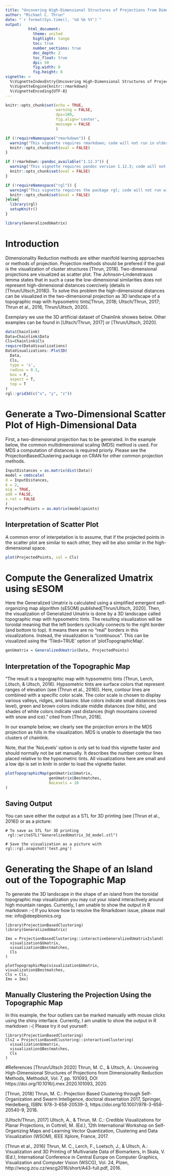 ```yaml
---
title: "Uncovering High-Dimensional Structures of Projections from Dimensionality Reduction Methods"
author: "Michael C. Thrun"
date: "`r format(Sys.time(), '%d %b %Y')`"
output: 
          html_document:
            theme: united
            highlight: tango 
            toc: true
            number_sections: true
            doc_depth: 2
            toc_float: true
            dpi: 50
            fig.width: 8
            fig.height: 8
vignette: >
  %\VignetteIndexEntry{Uncovering High-Dimensional Structures of Projections from Dimensionality Reduction Methods}
  %\VignetteEngine{knitr::rmarkdown}
  %\VignetteEncoding{UTF-8}
---
```

```r

knitr::opts_chunk$set(echo = TRUE,
                      warning = FALSE,
                      dpi=100,
                      fig.align='center',
                      message = FALSE
                      )

```

```r
if (!requireNamespace("rmarkdown")) {
  warning("This vignette requires rmarkdown; code will not run in older versions.")
  knitr::opts_chunk$set(eval = FALSE)
}
```

```r
if (!rmarkdown::pandoc_available("1.12.3")) {
  warning("This vignette requires pandoc version 1.12.3; code will not run in older versions.")
  knitr::opts_chunk$set(eval = FALSE)
}
```

```r
if (!requireNamespace("rgl")) {
  warning("This vignette requires the package rgl; code will not run without this package.")
  knitr::opts_chunk$set(eval = FALSE)
}else{
  library(rgl)
  setupKnitr()
}
```

```r
library(GeneralizedUmatrix)
```

# Introduction
Dimensionality Reduction methods are either manifold learning approaches or methods of projection. Projection methods should be prefered if the goal is the visualization of cluster structures [Thrun, 2018]. Two-dimensional projections are visualized as scatter plot. The Johnson–Lindenstrauss lemma states that in such a case the low-dimensional similarities does not represent high-dimensional distances coercively (details in [Thrun/Ultsch,2018]). To solve this problem the high-dimensional distances can be visualized in the two-dimensional projection as 3D landscape of a topographic map with hypsometric tints[Thrun, 2018; Ultsch/Thrun, 2017; Thrun  et al., 2016, Thrun/Ultsch, 2020].

Exemplary we use the 3D artificial dataset of Chainlink showes below. Other examples can be found in [Ultsch/Thrun, 2017] or [Thrun/Ultsch, 2020].

```r
data(Chainlink)
Data=Chainlink$Data
Cls=Chainlink$Cls
require(DataVisualizations)
DataVisualizations::Plot3D(
  Data,
  Cls,
  type = 's',
  radius = 0.1,
  box = F,
  aspect = T,
  top = T
)
rgl::grid3d(c("x", "y", "z"))
```
# Generate a Two-Dimensional Scatter Plot of High-Dimensional Data
First, a two-dimensional projection has to be generated. In the example below, the common multidimensional scaling (MDS) method is used. For MDS a computation of distances is required priorly. Please see the ProjectionBasedClustering package on CRAN for other common projection methods.

```r
InputDistances = as.matrix(dist(Data))
model = cmdscale(
d = InputDistances,
k = 2,
eig = TRUE,
add = FALSE,
x.ret = FALSE
)
ProjectedPoints = as.matrix(model$points)
```

## Interpretation of Scatter Plot
A common error of interpetation is to assume, that if the projected points in the scatter plot are similar to each other, they will be also similar in the high-dimensional space.

```r
plot(ProjectedPoints, col = Cls)
```

# Compute the Generalized Umatrix using sESOM
Here the Generalized Umatrix is calculated using a simplified emergent self-organizing map algorithm (sESOM) published[Thrun/Ultsch, 2020]. Then, the visualization of Generalized Umatrix is done by a 3D landscape called topographic map with hypsometric tints. 
The resulting visualization will be toroidal meaning that the left borders cyclically connects to the right border (and bottom to top). It means there are no "real" borders in this visualizations. Instead, the visualization is "continuous". This can be visualized using the 'Tiled=TRUE' option of 'plotTopographicMap'.

```r
genUmatrix = GeneralizedUmatrix(Data, ProjectedPoints)
```

## Interpretation of the Topographic Map
"The result is a topographic map with hypsometric tints (Thrun, Lerch, Lötsch, & Ultsch, 2016). Hypsometric tints are surface colors  that represent ranges of elevation (see (Thrun et al., 2016)). Here, contour lines are combined with a specific color scale. The color scale is chosen to display various valleys, ridges, and basins: blue colors indicate small distances (sea level), green and brown colors indicate middle distances (low hills), and shades of white colors  indicate vast distances (high mountains covered with snow and ice)." cited from [Thrun, 2018].

In our example below, we clearly see the projection errors in the MDS projection as hills in the visualization. MDS is unable to disentagle the two clusters of chainlink. 

Note, that the 'NoLevels' option is only set to load this vignette faster and should normally not be set manually. It describes the number contour lines placed relative to the hypsometric tints. All visualizations here are small and a low dpi is set in knitr in order to load the vignette faster.

```r
plotTopographicMap(genUmatrix$Umatrix, 
                   genUmatrix$Bestmatches, 
                   NoLevels = 10
)
```

## Saving Output
You can save either the output as a STL for 3D printing (see [Thrun et al., 2016]) or as a picture: 

```{}
# To save as STL for 3D printing
 rgl::writeSTL("GenerelizedUmatrix_3d_model.stl")

# Save the visualization as a picture with
rgl::rgl.snapshot('test.png')
```

# Generating the Shape of an Island out of the Topographic Map
To generate the 3D landscape in the shape of an island from the toroidal topographic map visualization you may cut your island interactively around high mountain ranges. Currently, I am unable to show the output in R markdown :-(
If you know how to resolve the Rmarkdown issue, please mail me: info@deepbionics.org

```{}
library(ProjectionBasedClustering)
library(GeneralizedUmatrix)

Imx = ProjectionBasedClustering::interactiveGeneralizedUmatrixIsland(
  visualization$Umatrix, 
  visualization$Bestmatches, 
  Cls
)

plotTopographicMap(visualization$Umatrix,
visualization$Bestmatches,
Cls = Cls,
Imx = Imx)
```

## Manually Clustering the Projection Using the Topographic Map
In this example, the four outliers can be marked manually with mouse clicks using the shiny interface. Currently, I am unable to show the output in R markdown :-(
Please try it out yourself:

```{}
library(ProjectionBasedClustering)
Cls2 = ProjectionBasedClustering::interactiveClustering(
  visualization$Umatrix, 
  visualization$Bestmatches, 
  Cls
)
```

#References
[Thrun/Ultsch 2020]    Thrun, M. C., & Ultsch, A.: Uncovering High-Dimensional Structures of Projections from Dimensionality Reduction Methods, MethodsX, Vol. 7, pp. 101093, DOI https://doi.org/10.1016/j.mex.2020.101093, 2020. 

[Thrun, 2018]  Thrun, M. C.: Projection Based Clustering through Self-Organization and Swarm Intelligence, doctoral dissertation 2017, Springer, Heidelberg, ISBN: 978-3-658-20539-3, https://doi.org/10.1007/978-3-658-20540-9, 2018.

[Ultsch/Thrun, 2017]  Ultsch, A., & Thrun, M. C.: Credible Visualizations for Planar Projections, in Cottrell, M. (Ed.), 12th International Workshop on Self-Organizing Maps and Learning Vector Quantization, Clustering and Data Visualization (WSOM), IEEE Xplore, France, 2017.

[Thrun et al., 2016]  Thrun, M. C., Lerch, F., Loetsch, J., & Ultsch, A.: Visualization and 3D Printing of Multivariate Data of Biomarkers, in Skala, V. (Ed.), International Conference in Central Europe on Computer Graphics, Visualization and Computer Vision (WSCG), Vol. 24, Plzen, http://wscg.zcu.cz/wscg2016/short/A43-full.pdf, 2016.